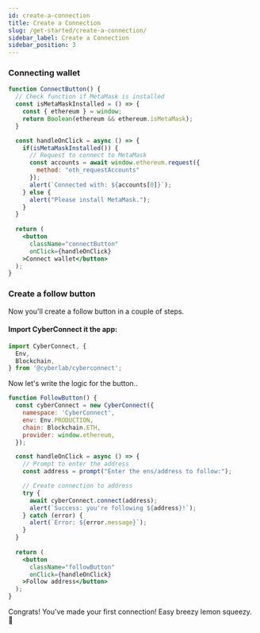 ```yaml
---
id: create-a-connection
title: Create a Connection
slug: /get-started/create-a-connection/
sidebar_label: Create a Connection
sidebar_position: 3
---
```



### Connecting wallet
```jsx live
function ConnectButton() {
  // Check function if MetaMask is installed
  const isMetaMaskInstalled = () => {
    const { ethereum } = window;
    return Boolean(ethereum && ethereum.isMetaMask);
  }

  const handleOnClick = async () => {
    if(isMetaMaskInstalled()) {
      // Request to connect to MetaMask
      const accounts = await window.ethereum.request({
        method: "eth_requestAccounts"
      });
      alert(`Connected with: ${accounts[0]}`);
    } else {
      alert("Please install MetaMask.");
    }
  }
  
  return (
    <button
      className="connectButton"
      onClick={handleOnClick}
    >Connect wallet</button>
  );
}
```

### Create a follow button

Now you'll create a follow button in a couple of steps.

#### Import CyberConnect it the app:
```jsx
import CyberConnect, {
  Env,
  Blockchain,
} from '@cyberlab/cyberconnect';
```

Now let's write the logic for the button..

```jsx live
function FollowButton() {
  const cyberConnect = new CyberConnect({
    namespace: 'CyberConnect',
    env: Env.PRODUCTION,
    chain: Blockchain.ETH,
    provider: window.ethereum,
  });

  const handleOnClick = async () => {
    // Prompt to enter the address
    const address = prompt("Enter the ens/address to follow:");

    // Create connection to address
    try {
      await cyberConnect.connect(address);
      alert(`Success: you're following ${address}!`);
    } catch (error) {
      alert(`Error: ${error.message}`);
    }
  }
  
  return (
    <button
      className="followButton"
      onClick={handleOnClick}
    >Follow address</button>
  );
}
```

Congrats! You've made your first connection! Easy breezy lemon squeezy. 🎉 
